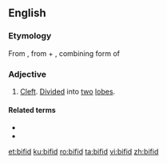==English==

===Etymology===
From {{etyl|la|en}} {{m|la|bifidus||cleft}}, from {{m|la|bi-||two}} + {{m|la|-fidus}}, combining form of {{m|la|findo||I cleave, split}}

===Adjective===
{{en-adj|-}}

# [[cleft|Cleft]]. [[divided|Divided]] into [[two]] [[lobe]]s.

====Related terms====
* {{l|en|trifid}}
* {{l|en|multifid}}

[[et:bifid]]
[[ku:bifid]]
[[ro:bifid]]
[[ta:bifid]]
[[vi:bifid]]
[[zh:bifid]]